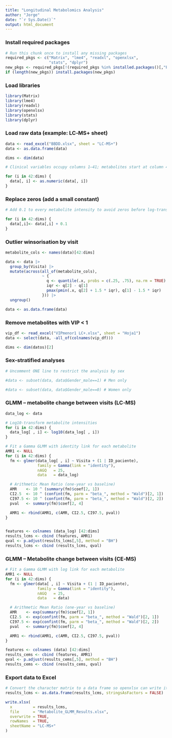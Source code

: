 ---
title: "Longitudinal Metabolomics Analysis"
author: "Jorge"
date: "`r Sys.Date()`"
output: html_document
---


### Install required packages
```{r install-packages, eval=FALSE}
# Run this chunk once to install any missing packages
required_pkgs <- c("Matrix", "lme4", "readxl", "openxlsx",
                   "stats", "dplyr")
new_pkgs <- required_pkgs[!(required_pkgs %in% installed.packages()[,"Package"])]
if (length(new_pkgs)) install.packages(new_pkgs)
```


### Load libraries
```{r load-libraries}
library(Matrix)
library(lme4)
library(readxl)
library(openxlsx)
library(stats)
library(dplyr)
```


### Load raw data (example: LC‑MS+ sheet)
```{r load-data}
data <- read_excel("BBDD.xlsx", sheet = "LC-MS+")
data <- as.data.frame(data)

dims <- dim(data)

# Clinical variables occupy columns 1–41; metabolites start at column 42

for (i in 42:dims) {
  data[, i] <- as.numeric(data[, i])
}
```


### Replace zeros (add a small constant)
```{r add-constant}
# Add 0.1 to every metabolite intensity to avoid zeros before log‑transformation

for (i in 42:dims) {
  data[,i]<- data[,i] + 0.1
}
```


### Outlier winsorisation by visit
```{r winsorise}
metabolite_cols <- names(data)[42:dims]

data <- data |>
  group_by(Visita) |>                   
  mutate(across(all_of(metabolite_cols),
                ~ {
                  q <- quantile(.x, probs = c(.25, .75), na.rm = TRUE)
                  iqr <- q[2] - q[1]
                  pmax(pmin(.x, q[2] + 1.5 * iqr), q[1] - 1.5 * iqr)
                })) |>
  ungroup()

data <- as.data.frame(data)
```


### Remove metabolites with VIP < 1
```{r remove-vip}
vip_df <- read_excel("VIPmenor1 LC+.xlsx", sheet = "Hoja1")
data <- select(data, -all_of(colnames(vip_df)))

dims <- dim(datos)[2]
```


### Sex‑stratified analyses
```{r sex-strata}
# Uncomment ONE line to restrict the analysis by sex

#data <- subset(data, data$Gender_male==1) # Men only

#data <- subset(data, data$Gender_male==0) # Women only
```


### GLMM – metabolite change between visits (LC‑MS)
```{r glmm-lcms}
data_log <- data

# Log10-transform metabolite intensities 
for (i in 42:dims) {
  data_log[ , i] <- log10(data_log[ , i])
}

# Fit a Gamma GLMM with identity link for each metabolite
AMR1 <- NULL
for (i in 42:dims) {
  fm <- glmer(data_log[ , i] ~ Visita + (1 | ID_paciente),
              family = Gamma(link = "identity"),
              nAGQ   = 25,
              data   = data_log)

  # Arithmetic Mean Ratio (one‑year vs baseline)
  AMR    <- 10 ^ (summary(fm)$coef[2, 1])
  CI2.5  <- 10 ^ (confint(fm, parm = "beta_", method = "Wald")[2, 1])
  CI97.5 <- 10 ^ (confint(fm, parm = "beta_", method = "Wald")[2, 2])
  pval   <- summary(fm)$coef[2, 4]

  AMR1 <- rbind(AMR1, c(AMR, CI2.5, CI97.5, pval))
}


features <- colnames (data_log) [42:dims]
results_lcms <- cbind (features, AMR1)
qval <- p.adjust(results_lcms[,5], method = "BH")
results_lcms <- cbind (results_lcms, qval)
```


### GLMM – Metabolite change between visits (CE‑MS)
```{r glmm-cems}
# Fit a Gamma GLMM with log link for each metabolite
AMR1 <- NULL
for (i in 42:dims) {
  fm <- glmer(data[ , i] ~ Visita + (1 | ID_paciente),
              family = Gamma(link = "identity"),
              nAGQ   = 25,
              data   = data)

  # Arithmetic Mean Ratio (one‑year vs baseline)
  AMR    <- exp(summary(fm)$coef[2, 1])
  CI2.5  <- exp(confint(fm, parm = "beta_", method = "Wald")[2, 1])
  CI97.5 <- exp(confint(fm, parm = "beta_", method = "Wald")[2, 2])
  pval   <- summary(fm)$coef[2, 4]

  AMR1 <- rbind(AMR1, c(AMR, CI2.5, CI97.5, pval))
}

features <- colnames (data) [42:dims]
results_cems <- cbind (features, AMR1)
qval <- p.adjust(results_cems[,5], method = "BH")
results_cems <- cbind (results_cems, qval)
```


### Export data to Excel
```{r export-table, eval=FALSE}
# Convert the character matrix to a data frame so openxlsx can write it cleanly
results_lcms <- as.data.frame(results_lcms, stringsAsFactors = FALSE)

write.xlsx(
  x         = results_lcms,
  file      = "Metabolite_GLMM_Results.xlsx",
  overwrite = TRUE,
  rowNames  = TRUE,
  sheetName = "LC-MS+"
)
```
